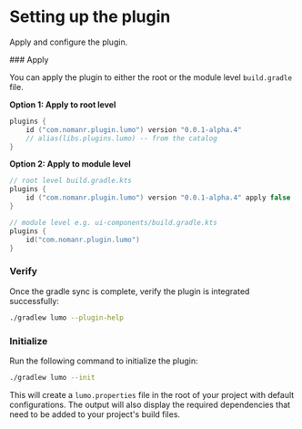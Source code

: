 
# Setting up the plugin

Apply and configure the plugin.

<Steps>
### Apply

You can apply the plugin to either the root or the module level `build.gradle` file.

**Option 1: Apply to root level**

```kotlin copy
plugins {
    id ("com.nomanr.plugin.lumo") version "0.0.1-alpha.4"
    // alias(libs.plugins.lumo) -- from the catalog
}
```

**Option 2: Apply to module level**

```kotlin copy
// root level build.gradle.kts
plugins {
    id ("com.nomanr.plugin.lumo") version "0.0.1-alpha.4" apply false
}

// module level e.g. ui-components/build.gradle.kts
plugins {
    id("com.nomanr.plugin.lumo")
}
```

### Verify

Once the gradle sync is complete, verify the plugin is integrated successfully:

```bash copy
./gradlew lumo --plugin-help
```

### Initialize

Run the following command to initialize the plugin:

```bash copy
./gradlew lumo --init
```

This will create a `lumo.properties` file in the root of your project with default configurations. The output will also display the required dependencies that need to be added to your project's build files.

</Steps>
